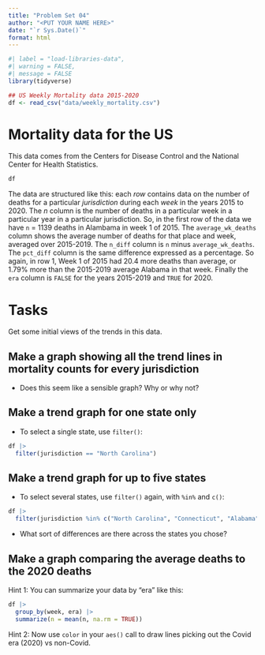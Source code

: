 ```yaml
---
title: "Problem Set 04"
author: "<PUT YOUR NAME HERE>"
date: "`r Sys.Date()`"
format: html
---
```


```r
#| label = "load-libraries-data",
#| warning = FALSE,
#| message = FALSE
library(tidyverse)

## US Weekly Mortality data 2015-2020
df <- read_csv("data/weekly_mortality.csv")
```

# Mortality data for the US

This data comes from the Centers for Disease Control and the National Center for Health Statistics. 

```r
df
```

The data are structured like this: each _row_ contains data on the number of deaths for a particular _jurisdiction_ during each _week_ in the years 2015 to 2020. The _n_ column is the number of deaths in a particular week in a particular year in a particular jurisdiction. So, in the first row of the data we have `n` = 1139 deaths in Alambama in week 1 of 2015. The `average_wk_deaths` column shows the average number of deaths for that place and week, averaged over 2015-2019. The `n_diff` column is `n` minus `average_wk_deaths`. The `pct_diff` column is the same difference expressed as a percentage. So again, in row 1, Week 1 of 2015 had 20.4 more deaths than average, or 1.79% more than the 2015-2019 average Alabama in that week. Finally the `era` column is `FALSE` for the years 2015-2019 and `TRUE` for 2020. 

# Tasks

Get some initial views of the trends in this data.

## Make a graph showing all the trend lines in mortality counts for every jurisdiction

- Does this seem like a sensible graph? Why or why not?

## Make a trend graph for one state only

- To select a single state, use `filter()`:

```r
df |> 
  filter(jurisdiction == "North Carolina")
```

## Make a trend graph for up to five states

- To select several states, use `filter()` again, with  `%in%` and `c()`:

```r
df |> 
  filter(jurisdiction %in% c("North Carolina", "Connecticut", "Alabama"))
```


- What sort of differences are there across the states you chose? 

## Make a graph comparing the average deaths to the 2020 deaths

Hint 1: You can summarize your data by "era" like this:

```r
df |> 
  group_by(week, era) |> 
  summarize(n = mean(n, na.rm = TRUE))
```


Hint 2: Now use `color` in your `aes()` call to draw lines picking out the Covid era (2020) vs non-Covid. 






